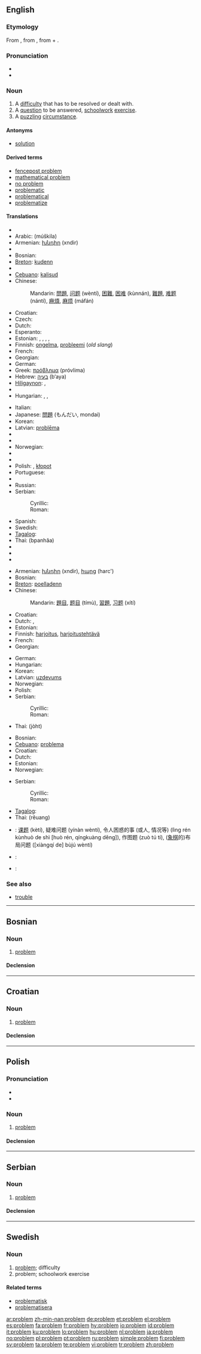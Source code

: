 {{also|Problem}}
==English==
{{wikipedia}}

===Etymology===
From {{etyl|grc}} {{term|sc=polytonic|πρόβλημα|tr=problema||anything thrown forward, hindrance, obstacle, anything projecting, a headland, promontory|lang=grc}}, from {{term|sc=polytonic|προβάλλω|tr=proballo||to throw or lay something in front of someone, to put forward|lang=grc}}, from {{term|sc=polytonic|προ-|tr=pro-||in front of|lang=grc}} + {{term|sc=polytonic|βάλλω|tr=ballo||to throw, to cast, to hurl|lang=grc}}.

===Pronunciation===
* {{IPA|/pɹɒbləm/}}
* {{audio|en-us-problem.ogg|Audio (US)}}

===Noun===
{{en-noun}}

# A [[difficulty]] that has to be resolved or dealt with.
# A [[question]] to be answered, [[schoolwork]] [[exercise]].
# A [[puzzle|puzzling]] [[circumstance]].

====Antonyms====
* [[solution]]

====Derived terms====
* [[fencepost problem]]
* [[mathematical problem]]
* [[no problem]]
* [[problematic]]
* [[problematical]]
* [[problematize]]

====Translations====
{{trans-top|difficulty}}
* {{trreq|Albanian}}
* Arabic: {{Arab|[[مشكلة]]}} (múškila) {{f}}
* Armenian: [[խնդիր]] (xndir)
* {{trreq|Basque}}
* Bosnian: {{t-|bs|problem|m}}
* [[Breton]]: [[kudenn]] {{f}}
* {{trreq|Catalan}}
* [[Cebuano]]: [[kalisud]]
* Chinese:
*: Mandarin: [[問題]], [[问题]] (wèntí), [[困難]], [[困难]] (kùnnán), [[難題]], [[难题]] (nántí), [[麻煩]], [[麻烦]] (máfán)
* Croatian: {{t-|hr|problem|m}}
* Czech: {{t+|cs|problém|m}}
* Dutch: {{t+|nl|probleem|n}}
* Esperanto: {{t-|eo|problemo|xs=Esperanto}}
* Estonian: {{t|et|küsimus}}, {{t|et|takistus}}, {{t|et|kitsikus}}, {{t|et|mure}}, {{t-|et|probleem}}
* Finnish: [[ongelma]], [[probleemi]] (''old slang'')
* French: {{t+|fr|problème|m}}
* Georgian: {{t|ka|პრობლემა|tr=problema}}
* German: {{t+|de|Problem|n}}
* Greek: [[πρόβλημα]] {{n}} (próvlima)
* Hebrew: [[בעיה]] (b‘aya) {{f}}
* [[Hiligaynon]]: {{t|hil|palaligban}}, {{t|hil|problema}}
* {{trreq|Hindi}}
* Hungarian: {{t+|hu|probléma}}, {{t+|hu|baj}}, {{t+|hu|gond}}
{{trans-mid}}
* Italian: {{t+|it|problema|m}}
* Japanese: [[問題]] (もんだい, mondai)
* Korean: {{ko-inline|문제|munje}}
* Latvian: [[problēma]] {{f}}
* {{trreq|Lithuanian}}
* {{trreq|Mongolian}}
* Norwegian: {{t+|no|problem|n}}
* {{trreq|Old English}}
* {{trreq|Persian}}
* Polish: {{t+|pl|problem|m}}, [[kłopot]] {{m}}
* Portuguese: {{t+|pt|problema|m}}
* {{trreq|Romanian}}
* Russian: {{t+|ru|проблема|f|tr=probléma|sc=Cyrl}}
* Serbian:
*: Cyrillic: {{t-|sr|проблем|m|sc=Cyrl}}
*: Roman: {{t-|sr|problem|m}}
* Spanish: {{t+|es|problema|m}}
* Swedish: {{t+|sv|problem|n}}
* [[Tagalog]]: {{t|tl|problema}}
* Thai: {{Thai|[[ปัญหา]]}} (bpanhăa)
* {{trreq|Turkish}}
* {{trreq|Vietnamese}}
* {{trreq|Welsh}}
{{trans-bottom}}

{{trans-top|schoolwork exercise}}
* Armenian: [[խնդիր]] (xndir), [[հարց]] (harc')
* Bosnian: {{t-|bs|problem|m}}
* [[Breton]]: [[poelladenn]] {{f}}
* Chinese:
*: Mandarin: [[題目]], [[题目]] (tímù), [[習題]], [[习题]] (xítí)
* Croatian: {{t-|hr|problem|m}}
* Dutch: {{t+|nl|oefening|f}}, {{t+|nl|probleem|n}}
* Estonian: {{t|et|harjutus}}
* Finnish: [[harjoitus]], [[harjoitustehtävä]]
* French: {{t+|fr|problème|m}}
* Georgian: {{t|ka|ამოცანა|tr=amotsana}}
{{trans-mid}}
* German: {{t+|de|Übung|f}}
* Hungarian: {{t+|hu|feladat}}
* Korean: {{ko-inline|문제|munje}}
* Latvian: [[uzdevums]] {{m}}
* Norwegian: {{t|no|oppgave|m}}
* Polish: {{t|pl|zadanie|n}}
* Serbian:
*: Cyrillic: {{t-|sr|проблем|m|sc=Cyrl}}
*: Roman: {{t-|sr|problem|m}}
* Thai: {{Thai|[[โจทย์]]}} (jòht)
{{trans-bottom}}

{{trans-top|puzzling circumstance}}
* Bosnian: {{t-|bs|problem|m}}
* [[Cebuano]]: [[problema]]
* Croatian: {{t-|hr|problem|m}}
* Dutch: {{t+|nl|probleem|n}}
* Estonian: {{t|et|mõistatus}}
* Norwegian: {{t|no|utfordring|m}}
{{trans-mid}}
* Serbian:
*: Cyrillic: {{t-|sr|проблем|m|sc=Cyrl}}
*: Roman: {{t-|sr|problem|m}}
* [[Tagalog]]: {{t|tl|problema}}
* Thai: {{Thai|[[เรื่อง]]}} (rêuang)
{{trans-bottom}}

{{checktrans-top}}
* {{ttbc|Chinese}}: [[课题]] (kètí), 疑难问题 (yínàn wèntí), 令人困惑的事 (或人, 情况等) (lìng rén kùnhuò de shì [huò rén, qíngkuàng děng]), 作图题 (zuò tú tí), ([[象棋]]的)布局问题 ([xiàngqí de] bùjú wèntí)
{{trans-mid}}
* {{ttbc|Italian}}: {{t|it|problema|m}}
* {{ttbc|Spanish}}: {{t|es|bronca|f}} {{italbrac|Mexico}}
{{trans-bottom}}

===See also===
* [[trouble]]

----

==Bosnian==

===Noun===
{{bs-noun|g=m|problemi}}

# [[#English|problem]]

====Declension====
{{bs-decl-noun
|problem|problemi
|problema|problema
|problemu|problemima
|problem|probleme
|probleme|problemi
|problemom|problemima
|problemu|problemima
}}

----

==Croatian==

===Noun===
{{hr-noun|g=m|problemi}}

# [[#English|problem]]

====Declension====
{{hr-decl-noun
|problem|problemi
|problema|problema
|problemu|problemima
|problem|probleme
|probleme|problemi
|problemu|problemima
|problemom|problemima
}}

----

==Polish==

===Pronunciation===
* {{audio|Pl-problem.ogg|audio}}
* {{IPA|[ˈprɔblɛm]|lang=pl}}

===Noun===
{{infl|pl|noun|g=m}}

# [[problem#English|problem]]

====Declension====
{{pl-decl-noun
|problem|problemy
|problemu|problemów
|problemowi|problemom
|problem|problemy
|problemem|problemami
|problemie|problemach
|problemie|problemy
}}

----

==Serbian==

===Noun===
{{sr-noun|g=m|pl=problemi|cyr=проблем}}

# [[#English|problem]]

====Declension====
{{sr-decl-noun
|problem|problemi
|problema|problema
|problemu|problemima
|problem|probleme
|probleme|problemi
|problemom|problemima
|problemu|problemima
}}

----

==Swedish==

===Noun===
{{infl|sv|noun|g=n}}
{{sv-noun-n-zero}}

# [[#English|problem]]; difficulty
# problem; schoolwork exercise

====Related terms====
* [[problematisk]]
* [[problematisera]]

[[ar:problem]]
[[zh-min-nan:problem]]
[[de:problem]]
[[et:problem]]
[[el:problem]]
[[es:problem]]
[[fa:problem]]
[[fr:problem]]
[[hy:problem]]
[[io:problem]]
[[id:problem]]
[[it:problem]]
[[ku:problem]]
[[lo:problem]]
[[hu:problem]]
[[nl:problem]]
[[ja:problem]]
[[no:problem]]
[[pl:problem]]
[[pt:problem]]
[[ru:problem]]
[[simple:problem]]
[[fi:problem]]
[[sv:problem]]
[[ta:problem]]
[[te:problem]]
[[vi:problem]]
[[tr:problem]]
[[zh:problem]]
